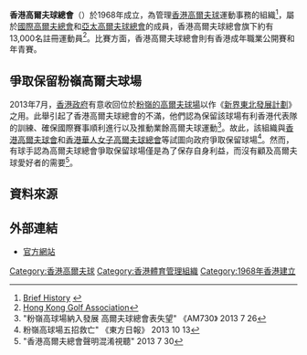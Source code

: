 {{Infobox Organization
|name = 香港高爾夫球總會<br>Hong Kong Golf Assiociation
|image_border =
|size =
|caption = 
|motto =
|type = 體育組織
|formation = 1968年
|headquarters = {{flagicon|HKG}}[[銅鑼灣|銅鑼灣]][[掃桿埔|掃桿埔]][[大球場徑|大球場徑]]1號[[奧運大樓|奧運大樓]]2003室
|membership = 
|leader_title = 主席
|leader_name = [[鍾培廉|鍾培廉]]
|website = [http://www.hkga.com/ 香港高爾夫球總會]
}}
{{不是|香港高爾夫球會}}

'''香港高爾夫球總會'''（{{lang|en|Hong Kong Golf Association}}）於1968年成立，為管理[[香港|香港]][[高爾夫球|高爾夫球]]運動事務的組織<ref>[http://www.hkga.com/index.do Brief History] {{webarchive|url=https://web.archive.org/web/20140121192850/http://www.hkga.com/index.do |date=2014-01-21 }}</ref>，屬於[[國際高爾夫總會|國際高爾夫總會]]和[[亞太高爾夫球總會|亞太高爾夫球總會]]的成員，香港高爾夫球總會旗下約有13,000名註冊運動員<ref>[http://www.igfgolf.org/nationalmembers/hong-kong-golf-association-ltd/ Hong Kong Golf Association]</ref>。比賽方面，香港高爾夫球總會則有香港成年職業公開賽和年青賽。

==爭取保留粉嶺高爾夫球場==
{{see|粉嶺高爾夫球場}}

2013年7月，[[香港政府|香港政府]]有意收回位於[[粉嶺高爾夫球場|粉嶺的高爾夫球場]]以作《[[新界東北發展計劃|新界東北發展計劃]]》之用。此舉引起了香港高爾夫球總會的不滿，他們認為保留該球場有利香港代表隊的訓練、確保國際賽事順利進行以及推動業餘高爾夫球運動<ref>"粉嶺高球場納入發展 高爾夫球總會表失望" 《AM730》 2013 7 26</ref>。故此，該組織與[[香港高爾夫球會|香港高爾夫球會]]和[[香港華人女子高爾夫球總會|香港華人女子高爾夫球總會]]等試圖向政府爭取保留球場<ref>粉嶺高球場五招救亡" 《東方日報》 2013 10 13</ref>。然而，有球手認為高爾夫球總會爭取保留球場僅是為了保存自身利益，而沒有顧及高爾夫球愛好者的需要<ref>"香港高爾夫總會聲明混淆視聽" 2013 7 30</ref>。

== 資料來源 ==
{{reflist}}

==外部連結==
* [http://www.hkga.com/ 官方網站]

{{香港體育總會}}

[[Category:香港高爾夫球|Category:香港高爾夫球]]
[[Category:香港體育管理組織|Category:香港體育管理組織]]
[[Category:1968年香港建立|Category:1968年香港建立]]